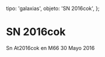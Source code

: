 
  tipo: 'galaxias',
  objeto: 'SN 2016cok',
};

# SN 2016cok

<Imagen
  src="registro/sn2016-cok_20160530_1_m66m65_20160530_i881.jpg"
  fecha="20160530"
/>

Sn At2016cok en M66 30 Mayo 2016